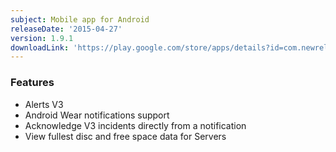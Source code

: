 ```yaml
---
subject: Mobile app for Android
releaseDate: '2015-04-27'
version: 1.9.1
downloadLink: 'https://play.google.com/store/apps/details?id=com.newrelic.rpm&hl=en'
---
```


### Features

* Alerts V3
* Android Wear notifications support
* Acknowledge V3 incidents directly from a notification
* View fullest disc and free space data for Servers
